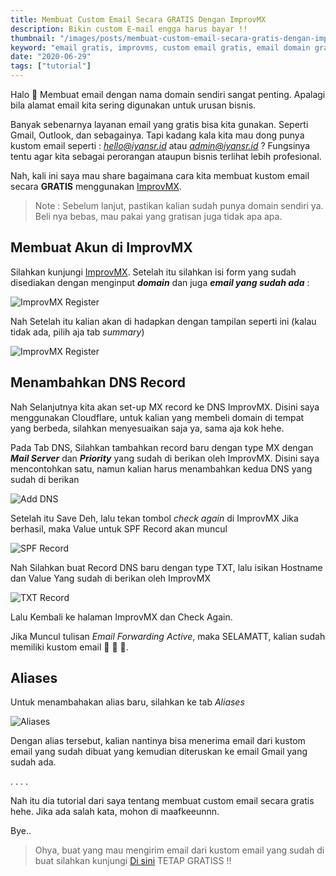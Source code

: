```yaml
---
title: Membuat Custom Email Secara GRATIS Dengan ImprovMX
description: Bikin custom E-mail engga harus bayar !!
thumbnail: "/images/posts/membuat-custom-email-secara-gratis-dengan-improvmx/header.jpg"
keyword: "email gratis, improvms, custom email gratis, email domain gratis"
date: "2020-06-29"
tags: ["tutorial"]
---
```


Halo 👋
Membuat email dengan nama domain sendiri sangat penting. Apalagi bila alamat email kita sering digunakan untuk urusan bisnis. 

Banyak sebenarnya layanan email yang gratis bisa kita gunakan. Seperti Gmail, Outlook, dan sebagainya. Tapi kadang kala kita mau dong punya kustom email seperti : *hello@iyansr.id* atau *admin@iyansr.id* ? Fungsinya tentu agar kita sebagai perorangan ataupun bisnis terlihat lebih profesional. 

Nah, kali ini saya mau share bagaimana cara kita membuat kustom email secara __GRATIS__ menggunakan [ImprovMX](https://improvmx.com/ "ImprovMX").

> Note : Sebelum lanjut, pastikan kalian sudah punya domain sendiri ya. Beli nya bebas, mau pakai yang gratisan juga tidak apa apa.


## Membuat Akun di ImprovMX

Silahkan kunjungi [ImprovMX](https://improvmx.com/ "ImprovMX").
Setelah itu silahkan isi form yang sudah disediakan dengan menginput __*domain*__ dan juga __*email yang sudah ada*__  :

![ImprovMX Register](/images/posts/membuat-custom-email-secara-gratis-dengan-improvmx/ss1.png)

Nah Setelah itu kalian akan di hadapkan dengan tampilan seperti ini 
(kalau tidak ada, pilih aja tab *summary*)

![ImprovMX Register](/images/posts/membuat-custom-email-secara-gratis-dengan-improvmx/ss2.png)

## Menambahkan DNS Record

Nah Selanjutnya kita akan set-up MX record ke DNS ImprovMX.
Disini saya menggunakan Cloudflare, untuk kalian yang membeli domain di tempat yang berbeda, silahkan menyesuaikan saja ya, sama aja kok hehe.

Pada Tab DNS, Silahkan tambahkan record baru dengan type MX dengan __*Mail Server*__ dan *__Priority__* yang sudah di berikan oleh ImprovMX. 
Disini saya mencontohkan satu, namun kalian harus menambahkan kedua DNS yang sudah di berikan

![Add DNS](/images/posts/membuat-custom-email-secara-gratis-dengan-improvmx/ss3.png)

Setelah itu Save Deh, lalu tekan tombol *check again* di ImprovMX
Jika berhasil, maka Value untuk SPF Record akan muncul 

![SPF Record](/images/posts/membuat-custom-email-secara-gratis-dengan-improvmx/ss4.png)

Nah Silahkan buat Record DNS baru dengan type TXT, lalu isikan Hostname dan Value Yang sudah di berikan oleh ImprovMX 

![TXT Record](/images/posts/membuat-custom-email-secara-gratis-dengan-improvmx/ss5.png)

Lalu Kembali ke halaman ImprovMX dan Check Again.

Jika Muncul tulisan *Email Forwarding Active*, maka SELAMATT, kalian sudah memiliki kustom email 🎉 🎉 🎉.

## Aliases

Untuk menambahakan alias baru, silahkan ke tab *Aliases*

![Aliases](/images/posts/membuat-custom-email-secara-gratis-dengan-improvmx/ss6.png)

Dengan alias tersebut, kalian nantinya bisa menerima email dari kustom email yang sudah dibuat yang kemudian diteruskan ke email Gmail yang sudah ada.

.
.
.
.

Nah itu dia tutorial dari saya tentang membuat custom email secara gratis hehe. Jika ada salah kata, mohon di maafkeeunnn.

Bye..


> Ohya, buat yang mau mengirim email dari kustom email yang sudah di buat silahkan kunjungi [Di sini](https://improvmx.com/guides/send-emails-using-gmail/) TETAP GRATISS !!